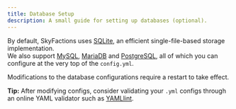 ```yaml
---
title: Database Setup
description: A small guide for setting up databases (optional).
---
```


By default, SkyFactions uses [SQLite](https://www.sqlite.org/), an efficient single-file-based storage implementation.\
We also support [MySQL](https://www.mysql.com/), [MariaDB](https://mariadb.org/) and [PostgreSQL](https://www.postgresql.org/), all of which you can configure at the very top of the `config.yml`.

<Callout type="info" title="Note">
  Modifications to the database configurations require a restart to take effect.

  **Tip:** After modifying configs, consider validating your `.yml` configs through an online YAML validator such as [YAMLlint](https://www.yamllint.com/).
</Callout>